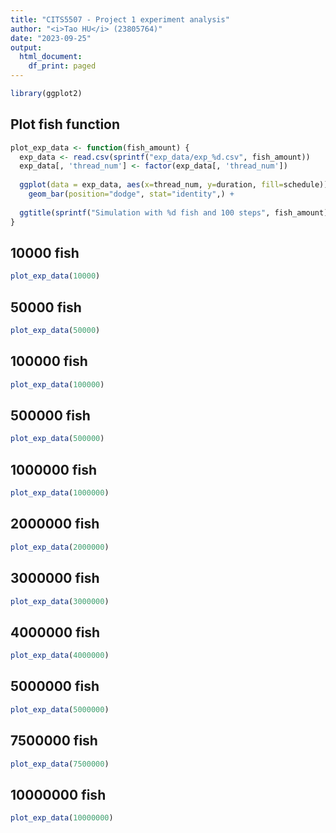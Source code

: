 ---
title: "CITS5507 - Project 1 experiment analysis"
author: "<i>Tao HU</i> (23805764)"
date: "2023-09-25"
output:
  html_document:
    df_print: paged
---

```{r setup, include=FALSE}
library(ggplot2)
```

## Plot fish function
```{r fig.width=12, fig.height=8}
plot_exp_data <- function(fish_amount) {
  exp_data <- read.csv(sprintf("exp_data/exp_%d.csv", fish_amount))
  exp_data[, 'thread_num'] <- factor(exp_data[, 'thread_num'])
  
  ggplot(data = exp_data, aes(x=thread_num, y=duration, fill=schedule)) +
    geom_bar(position="dodge", stat="identity",) +
    
  ggtitle(sprintf("Simulation with %d fish and 100 steps", fish_amount))
}
```

## 10000 fish
```{r fig.width=12, fig.height=8}
plot_exp_data(10000)
```

## 50000 fish
```{r fig.width=12, fig.height=8}
plot_exp_data(50000)
```

## 100000 fish
```{r fig.width=12, fig.height=8}
plot_exp_data(100000)
```

## 500000 fish
```{r fig.width=12, fig.height=8}
plot_exp_data(500000)
```

## 1000000 fish
```{r fig.width=12, fig.height=8}
plot_exp_data(1000000)
```

## 2000000 fish
```{r fig.width=12, fig.height=8}
plot_exp_data(2000000)
```

## 3000000 fish
```{r fig.width=12, fig.height=8}
plot_exp_data(3000000)
```

## 4000000 fish
```{r fig.width=12, fig.height=8}
plot_exp_data(4000000)
```

## 5000000 fish
```{r fig.width=12, fig.height=8}
plot_exp_data(5000000)
```

## 7500000 fish
```{r fig.width=12, fig.height=8}
plot_exp_data(7500000)
```

## 10000000 fish
```{r fig.width=12, fig.height=8}
plot_exp_data(10000000)
```